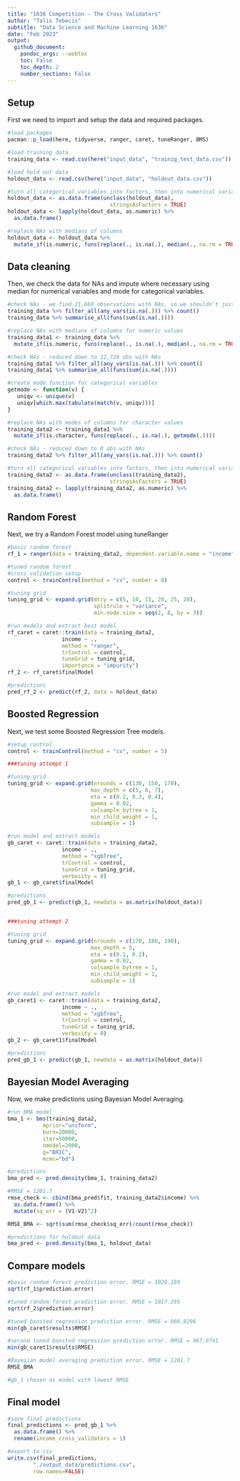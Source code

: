 ```yaml
---
title: "1636 Competition - The Cross Validators"
author: "Talis Tebecis"
subtitle: "Data Science and Machine Learning 1636"
date: "Feb 2023"
output: 
  github_document:
    pandoc_args: --webtex
    toc: False
    toc_depth: 2
    number_sections: False
---
```


## Setup

First we need to import and setup the data and required packages.

```r
#load packages
pacman::p_load(here, tidyverse, ranger, caret, tuneRanger, BMS)

#load training data
training_data <- read.csv(here("input_data", "trainig_test_data.csv"))

#load hold out data
holdout_data <- read.csv(here("input_data", "holdout_data.csv"))

#turn all categorical variables into factors, then into numerical variables, for computational simplicity
holdout_data <- as.data.frame(unclass(holdout_data),
                                stringsAsFactors = TRUE)
holdout_data <- lapply(holdout_data, as.numeric) %>% 
  as.data.frame()

#replace NAs with medians of columns
holdout_data <- holdout_data %>% 
  mutate_if(is.numeric, funs(replace(., is.na(.), median(., na.rm = TRUE))))

```

## Data cleaning

Then, we check the data for NAs and impute where necessary using median for numerical variables and mode for categorical variables.

```r
#check NAs - we find 21,668 observations with NAs, so we shouldn't just drop them
training_data %>% filter_all(any_vars(is.na(.))) %>% count()
training_data %>% summarise_all(funs(sum(is.na(.))))

#replace NAs with medians of columns for numeric values
training_data1 <- training_data %>% 
  mutate_if(is.numeric, funs(replace(., is.na(.), median(., na.rm = TRUE))))

#check NAs - reduced down to 12,728 obs with NAs
training_data1 %>% filter_all(any_vars(is.na(.))) %>% count()
training_data1 %>% summarise_all(funs(sum(is.na(.))))

#create mode function for categorical variables
getmode <- function(v) {
   uniqv <- unique(v)
   uniqv[which.max(tabulate(match(v, uniqv)))]
}

#replace NAs with modes of columns for character values
training_data2 <- training_data1 %>% 
  mutate_if(is.character, funs(replace(., is.na(.), getmode(.))))

#check NAs - reduced down to 0 obs with NAs
training_data2 %>% filter_all(any_vars(is.na(.))) %>% count()

#turn all categorical variables into factors, then into numerical variables, for computational simplicity
training_data2 <- as.data.frame(unclass(training_data2),
                                stringsAsFactors = TRUE)
training_data2 <- lapply(training_data2, as.numeric) %>% 
  as.data.frame()

```

## Random Forest

Next, we try a Random Forest model using tuneRanger

```r
#basic random forest
rf_1 = ranger(data = training_data2, dependent.variable.name = "income", importance = "impurity")

#tuned random forest
#cross validation setup
control <- trainControl(method = "cv", number = 8)

#tuning grid
tuning_grid <- expand.grid(mtry = c(5, 10, 15, 20, 25, 28),
                           splitrule = "variance",
                           min.node.size = seq(2, 8, by = 3))

#run models and extract best model
rf_caret = caret::train(data = training_data2,
                 income ~ .,
                 method = "ranger",
                 trControl = control,
                 tuneGrid = tuning_grid,
                 importance = "impurity")
rf_2 <- rf_caret$finalModel

#predictions
pred_rf_2 <- predict(rf_2, data = holdout_data)

```

## Boosted Regression

Next, we test some Boosted Regression Tree models.

```r
#setup control
control <- trainControl(method = "cv", number = 5)

###tuning attempt 1

#tuning grid
tuning_grid <- expand.grid(nrounds = c(130, 150, 170),
                          max_depth = c(5, 6, 7),
                          eta = c(0.2, 0.3, 0.4),
                          gamma = 0.02,
                          colsample_bytree = 1,
                          min_child_weight = 1,
                          subsample = 1)

#run model and extract models
gb_caret <- caret::train(data = training_data2,
                 income ~ .,
                 method = "xgbTree",
                 trControl = control,
                 tuneGrid = tuning_grid,
                 verbosity = 0)
gb_1 <- gb_caret$finalModel

#predictions
pred_gb_1 <- predict(gb_1, newdata = as.matrix(holdout_data))


###tuning attempt 2

#tuning grid
tuning_grid <- expand.grid(nrounds = c(170, 180, 190),
                          max_depth = 5,
                          eta = c(0.1, 0.2),
                          gamma = 0.02,
                          colsample_bytree = 1,
                          min_child_weight = 1,
                          subsample = 1)

#run model and extract models
gb_caret1 <- caret::train(data = training_data2,
                 income ~ .,
                 method = "xgbTree",
                 trControl = control,
                 tuneGrid = tuning_grid,
                 verbosity = 0)
gb_2 <- gb_caret1$finalModel

#predictions
pred_gb_1 <- predict(gb_1, newdata = as.matrix(holdout_data))


```


## Bayesian Model Averaging

Now, we make predictions using Bayesian Model Averaging.

```r
#run BMA model
bma_1 <- bms(training_data2,
           mprior="uniform",
           burn=20000,
           iter=50000,
           nmodel=2000,
           g="BRIC",
           mcmc="bd")

#predictions
bma_pred <- pred.density(bma_1, training_data2)

#RMSE = 1201.7
rmse_check <- cbind(bma_pred$fit, training_data2$income) %>% 
  as.data.frame() %>% 
  mutate(sq_err = (V1-V2)^2)

RMSE_BMA <- sqrt(sum(rmse_check$sq_err)/count(rmse_check))

#predictions for holdout data
bma_pred <- pred.density(bma_1, holdout_data)

```

## Compare models

```r
#basic random forest prediction error. RMSE = 1028.189
sqrt(rf_1$prediction.error)

#tuned random forest prediction error. RMSE = 1017.295
sqrt(rf_2$prediction.error)

#tuned boosted regression prediction error. RMSE = 966.8296
min(gb_caret$results$RMSE)

#second tuned boosted regression prediction error. RMSE = 967.0741
min(gb_caret1$results$RMSE)

#Bayesian model averaging prediction error. RMSE = 1201.7
RMSE_BMA

#gb_1 chosen as model with lowest RMSE

```

## Final model
```r
#save final predictions
final_predictions <- pred_gb_1 %>% 
  as.data.frame() %>% 
  rename(income_cross_validators = 1)

#export to csv
write.csv(final_predictions,
        "./output_data/predictions.csv",
        row.names=FALSE)

```
